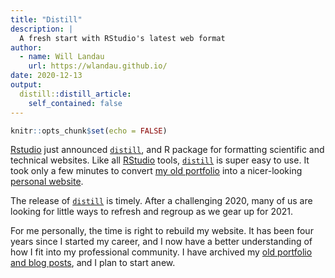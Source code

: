 ```yaml
---
title: "Distill"
description: |
  A fresh start with RStudio's latest web format
author:
  - name: Will Landau 
    url: https://wlandau.github.io/
date: 2020-12-13
output:
  distill::distill_article:
    self_contained: false
---
```


```r
knitr::opts_chunk$set(echo = FALSE)
```

[Rstudio](https://rstudio.com/) just announced [`distill`](https://rstudio.github.io/distill/), and R package for formatting scientific and technical websites. Like all [RStudio](https://rstudio.com/) tools, [`distill`](https://rstudio.github.io/distill/) is super easy to use. It took only a few minutes to convert [my old portfolio](https://wlandau.github.io/portfolio2020) into a nicer-looking [personal website](https://wlandau.github.io/).

The release of [`distill`](https://rstudio.github.io/distill/) is timely. After a challenging 2020, many of us are looking for little ways to refresh and regroup as we gear up for 2021.

For me personally, the time is right to rebuild my website. It has been four years since I started my career, and I now have a better understanding of how I fit into my professional community. I have archived my [old portfolio and blog posts](https://wlandau.github.io/portfolio2020), and I plan to start anew.
